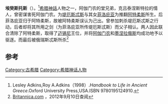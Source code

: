 {{expand|time=2013-10-15T07:43:37+00:00}}
{{Infobox deity|type=Greek
| image = Murder Aegisthus Louvre K320.jpg
| caption =埃癸斯托斯艺术形象
| name = 埃癸斯托斯
| father = [[堤厄斯忒斯|堤厄斯忒斯]]
| mother = [[菲洛庇亚|菲洛庇亚]]
}}
'''埃癸斯托斯'''（{{lang-en|Aegisthus}}）。<ref>Lesley Adkins,Roy A.Adkins（1998）.''Handbook to Life in Ancient Greece''.Oxford University Press,USA.ISBN 9780195124910.</ref>[[希腊神話|希腊神話]]人物之一，阿伽门农的堂兄弟，克吕泰涅斯特拉的情人，曾密谋害死阿伽门农。为[[堤厄斯忒斯|堤厄斯忒斯]]与其女[[菲洛庇亚|菲洛庇亚]]为推翻[[阿特柔斯|阿特柔斯]]所生。后菲洛庇亚归于阿特柔斯，故被阿特柔斯误认为己出。曾参加刺杀堤厄斯忒斯之行动，后者却将其所用之剑（为菲洛庇亚所传堤厄斯忒斯）而父子相认。两人因此联合清除了阿特柔斯，取得了[[迈锡尼|迈锡尼]]王位，并将[[阿伽门农|阿伽门农]]和[[墨涅拉俄斯|墨涅拉俄斯]]均成功地予以驱逐。而最后被俄瑞斯忒斯所杀<ref>[http://www.britannica.com/EBchecked/topic/41921/Atreus Britannica.com] {{Wayback|url=http://www.britannica.com/EBchecked/topic/41921/Atreus |date=20150429155049 }}，2012年9月10日查阅</ref>

== 参考 ==
{{reflist}}

{{古希腊}}

[[Category:古希腊|Category:古希腊]]
[[Category:希腊神话人物|Category:希腊神话人物]]